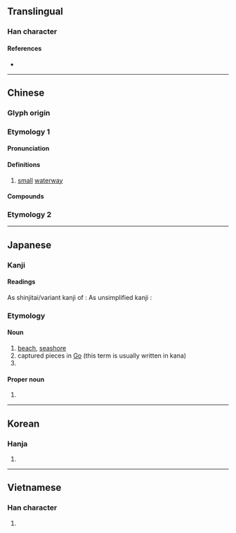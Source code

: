 {{also|濱}}
{{character info/new}}
==Translingual==
{{ja-forms|浜 浜|[[滨]] 浜|[[濱]] 浜}}

===Han character===
{{Han char|rn=85|rad=水|as=07|sn=10|four=|canj=EOMC|ids=⿰氵兵}}

====References====
* {{Han ref|kx=0623.250|dkj=17462|dj=1021.140|hdz=31627.020|uh=6D5C|ud=27996}}

----

==Chinese==
{{zh-forms}}

===Glyph origin===
{{Han etym}}

===Etymology 1===
====Pronunciation====
{{zh-pron
|m=bāng
|c=bong1
|mc=y
|oc=y
|cat=n
}}

====Definitions====
{{zh-hanzi}}

# [[small]] [[waterway]]

====Compounds====
{{zh-der|洋涇浜|洋涇浜英語}}

===Etymology 2===
{{zh-see|濱|v}}

----

==Japanese==

===Kanji===
{{ja-kanji|grade=c|kyu=濱|rs=水07}}

====Readings====
As shinjitai/variant kanji of {{ja-l|濱}}:
{{ja-readings
|goon=ひん
|kanon=ひん
|kun=はま-
}}
As unsimplified kanji {{ja-l|浜}}:
{{ja-readings
|goon=ひょう<ひやう
|kanon=ほう<はう
}}

===Etymology===
{{rfe|ja}}

====Noun====
{{ja-noun|はま|kyu=濱}}

# [[beach]], [[seashore]]
# captured pieces in [[Go]] (this term is usually written in kana)
# {{abbreviation of|横浜|tr=Yokohama|lang=ja}}

====Proper noun====
{{ja-pos|はま|proper}}

# {{surname|lang=ja|sort=はま}}

----

==Korean==

===Hanja===
{{ko-hanja|hangeul=빈|eumhun=|rv=bin|mr=pin|y=pin}}

# {{defn|lang=ko|sort=水07}}

----

==Vietnamese==

===Han character===
{{vi-hantu|[[banh]], [[vĩ]]|rs=水07}}

# {{defn|lang=vi|sort=水07}}